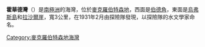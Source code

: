 {{coord|67|28|S|61|4|E|source:GNIS|display=title}}

'''霍華德灣'''（{{lang-en|Howard Bay}}）是[[南極洲|南極洲]]的海灣，位於[[麥克羅伯特森地|麥克羅伯特森地]]，西面是[[伯德角|伯德角]]，東面是[[烏弗斯島|烏弗斯島]]和[[拉沙爾崖|拉沙爾崖]]，寬3公里，在1931年2月由探險隊發現，以探險隊的水文學家命名。

{{DEFAULTSORT:Howard Bay}}
[[Category:麥克羅伯特森地海灣|Category:麥克羅伯特森地海灣]]


{{MacRobertsonLand-geo-stub}}